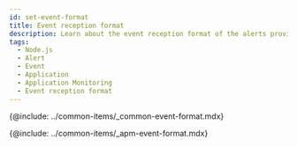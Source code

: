 ```yaml
---
id: set-event-format
title: Event reception format
description: Learn about the event reception format of the alerts provided by Application Monitoring.
tags:
  - Node.js
  - Alert
  - Event
  - Application
  - Application Monitoring
  - Event reception format
---
```


{@include: ../common-items/_common-event-format.mdx}

{@include: ../common-items/_apm-event-format.mdx}
